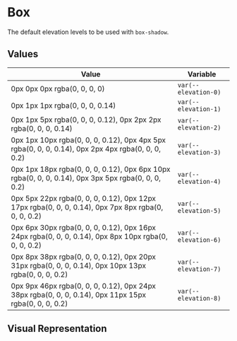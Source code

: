 
<Meta title="Tokens/Elevation" />

# Box

The default elevation levels to be used with `box-shadow`.

## Values

| Value                                                                                                 | Variable             |
| ----------------------------------------------------------------------------------------------------- | -------------------- |
| 0px 0px 0px rgba(0, 0, 0, 0)                                                                          | `var(--elevation-0)` |
| 0px 1px 1px rgba(0, 0, 0, 0.14)                                                                       | `var(--elevation-1)` |
| 0px 1px 5px rgba(0, 0, 0, 0.12), 0px 2px 2px rgba(0, 0, 0, 0.14)                                      | `var(--elevation-2)` |
| 0px 1px 10px rgba(0, 0, 0, 0.12), 0px 4px 5px rgba(0, 0, 0, 0.14), 0px 2px 4px rgba(0, 0, 0, 0.2)     | `var(--elevation-3)` |
| 0px 1px 18px rgba(0, 0, 0, 0.12), 0px 6px 10px rgba(0, 0, 0, 0.14), 0px 3px 5px rgba(0, 0, 0, 0.2)    | `var(--elevation-4)` |
| 0px 5px 22px rgba(0, 0, 0, 0.12), 0px 12px 17px rgba(0, 0, 0, 0.14), 0px 7px 8px rgba(0, 0, 0, 0.2)   | `var(--elevation-5)` |
| 0px 6px 30px rgba(0, 0, 0, 0.12), 0px 16px 24px rgba(0, 0, 0, 0.14), 0px 8px 10px rgba(0, 0, 0, 0.2)  | `var(--elevation-6)` |
| 0px 8px 38px rgba(0, 0, 0, 0.12), 0px 20px 31px rgba(0, 0, 0, 0.14), 0px 10px 13px rgba(0, 0, 0, 0.2) | `var(--elevation-7)` |
| 0px 9px 46px rgba(0, 0, 0, 0.12), 0px 24px 38px rgba(0, 0, 0, 0.14), 0px 11px 15px rgba(0, 0, 0, 0.2) | `var(--elevation-8)` |

## Visual Representation

<BoxList>
  <Box elevation="var(--elevation-0)" />
  <Box elevation="var(--elevation-1)" />
  <Box elevation="var(--elevation-2)" />
  <Box elevation="var(--elevation-3)" />
  <Box elevation="var(--elevation-4)" />
  <Box elevation="var(--elevation-5)" />
  <Box elevation="var(--elevation-6)" />
  <Box elevation="var(--elevation-7)" />
  <Box elevation="var(--elevation-8)" />
</BoxList>
